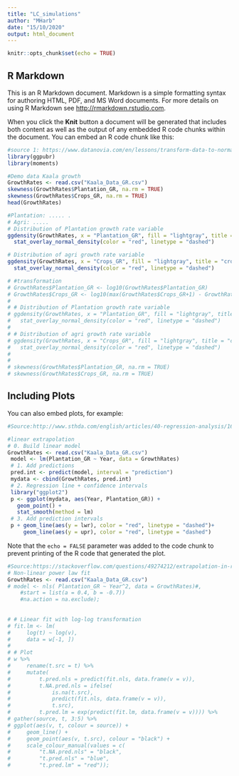 ```yaml
---
title: "LC_simulations"
author: "MHarb"
date: "15/10/2020"
output: html_document
---
```


```r
knitr::opts_chunk$set(echo = TRUE)
```

## R Markdown

This is an R Markdown document. Markdown is a simple formatting syntax for authoring HTML, PDF, and MS Word documents. For more details on using R Markdown see <http://rmarkdown.rstudio.com>.

When you click the **Knit** button a document will be generated that includes both content as well as the output of any embedded R code chunks within the document. You can embed an R code chunk like this:

```r
#source 1: https://www.datanovia.com/en/lessons/transform-data-to-normal-distribution-in-r/
library(ggpubr)
library(moments)

#Demo data Kaala growth
GrowthRates <- read.csv("Kaala_Data_GR.csv")
skewness(GrowthRates$Plantation_GR, na.rm = TRUE)
skewness(GrowthRates$Crops_GR, na.rm = TRUE)
head(GrowthRates)

#Plantation: ..... .
# Agri: .....
# Distribution of Plantation growth rate variable
ggdensity(GrowthRates, x = "Plantation_GR", fill = "lightgray", title = "Plantation") +
  stat_overlay_normal_density(color = "red", linetype = "dashed")

# Distribution of agri growth rate variable
ggdensity(GrowthRates, x = "Crops_GR", fill = "lightgray", title = "crops") +
  stat_overlay_normal_density(color = "red", linetype = "dashed")

# #transformation 
# GrowthRates$Plantation_GR <- log10(GrowthRates$Plantation_GR)
# GrowthRates$Crops_GR <- log10(max(GrowthRates$Crops_GR+1) - GrowthRates$Crops_GR)
# 
# # Distribution of Plantation growth rate variable
# ggdensity(GrowthRates, x = "Plantation_GR", fill = "lightgray", title = "Plantation") +
#   stat_overlay_normal_density(color = "red", linetype = "dashed")
# 
# # Distribution of agri growth rate variable
# ggdensity(GrowthRates, x = "Crops_GR", fill = "lightgray", title = "crops") +
#   stat_overlay_normal_density(color = "red", linetype = "dashed")
# 
# 
# skewness(GrowthRates$Plantation_GR, na.rm = TRUE)
# skewness(GrowthRates$Crops_GR, na.rm = TRUE)


```

## Including Plots

You can also embed plots, for example:

```r
#Source:http://www.sthda.com/english/articles/40-regression-analysis/166-predict-in-r-model-predictions-and-confidence-intervals/

#linear extrapolation
# 0. Build linear model 
GrowthRates <- read.csv("Kaala_Data_GR.csv")
 model <- lm(Plantation_GR ~ Year, data = GrowthRates)
 # 1. Add predictions 
 pred.int <- predict(model, interval = "prediction")
 mydata <- cbind(GrowthRates, pred.int)
 # 2. Regression line + confidence intervals
 library("ggplot2")
 p <- ggplot(mydata, aes(Year, Plantation_GR)) +
   geom_point() +
   stat_smooth(method = lm)
 # 3. Add prediction intervals
 p + geom_line(aes(y = lwr), color = "red", linetype = "dashed")+
     geom_line(aes(y = upr), color = "red", linetype = "dashed")

```

Note that the `echo = FALSE` parameter was added to the code chunk to prevent printing of the R code that generated the plot.
```r
#Source:https://stackoverflow.com/questions/49274212/extrapolation-in-r
# Non-linear power law fit
GrowthRates <- read.csv("Kaala_Data_GR.csv")
# model <- nls( Plantation_GR ~ Year^2, data = GrowthRates)#,
    #start = list(a = 0.4, b = -0.7))    
    #na.action = na.exclude);
 
 
# # Linear fit with log-log transformation
# fit.lm <- lm(
#     log(t) ~ log(v),
#     data = w[-1, ])
# 
# # Plot
# w %>%
#     rename(t.src = t) %>%
#     mutate(
#         t.pred.nls = predict(fit.nls, data.frame(v = v)),
#         t.NA.pred.nls = ifelse(
#             is.na(t.src),
#             predict(fit.nls, data.frame(v = v)),
#             t.src),
#         t.pred.lm = exp(predict(fit.lm, data.frame(v = v)))) %>%
# gather(source, t, 3:5) %>%
# ggplot(aes(v, t, colour = source)) +
#     geom_line() +
#     geom_point(aes(v, t.src), colour = "black") +
#     scale_colour_manual(values = c(
#         "t.NA.pred.nls" = "black",
#         "t.pred.nls" = "blue",
#         "t.pred.lm" = "red"));
```

